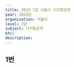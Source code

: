 ---
title: 2023 7급 서울시 디지털공학
year: 2023년
organization: 서울시
level: 7급
subject: 디지털공학
etc:
description:
---

## 1번